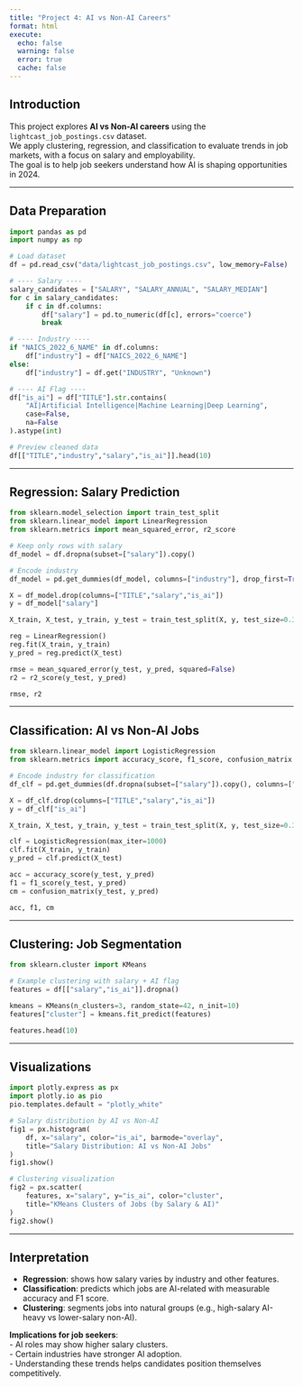 ```yaml
---
title: "Project 4: AI vs Non-AI Careers"
format: html
execute:
  echo: false
  warning: false
  error: true
  cache: false
---
```


## Introduction

This project explores **AI vs Non-AI careers** using the `lightcast_job_postings.csv` dataset.  
We apply clustering, regression, and classification to evaluate trends in job markets, with a focus on salary and employability.  
The goal is to help job seekers understand how AI is shaping opportunities in 2024.

---

## Data Preparation

```python
import pandas as pd
import numpy as np

# Load dataset
df = pd.read_csv("data/lightcast_job_postings.csv", low_memory=False)

# ---- Salary ----
salary_candidates = ["SALARY", "SALARY_ANNUAL", "SALARY_MEDIAN"]
for c in salary_candidates:
    if c in df.columns:
        df["salary"] = pd.to_numeric(df[c], errors="coerce")
        break

# ---- Industry ----
if "NAICS_2022_6_NAME" in df.columns:
    df["industry"] = df["NAICS_2022_6_NAME"]
else:
    df["industry"] = df.get("INDUSTRY", "Unknown")

# ---- AI Flag ----
df["is_ai"] = df["TITLE"].str.contains(
    "AI|Artificial Intelligence|Machine Learning|Deep Learning",
    case=False,
    na=False
).astype(int)

# Preview cleaned data
df[["TITLE","industry","salary","is_ai"]].head(10)
```

---

## Regression: Salary Prediction

```python
from sklearn.model_selection import train_test_split
from sklearn.linear_model import LinearRegression
from sklearn.metrics import mean_squared_error, r2_score

# Keep only rows with salary
df_model = df.dropna(subset=["salary"]).copy()

# Encode industry
df_model = pd.get_dummies(df_model, columns=["industry"], drop_first=True)

X = df_model.drop(columns=["TITLE","salary","is_ai"])
y = df_model["salary"]

X_train, X_test, y_train, y_test = train_test_split(X, y, test_size=0.3, random_state=42)

reg = LinearRegression()
reg.fit(X_train, y_train)
y_pred = reg.predict(X_test)

rmse = mean_squared_error(y_test, y_pred, squared=False)
r2 = r2_score(y_test, y_pred)

rmse, r2
```

---

## Classification: AI vs Non-AI Jobs

```python
from sklearn.linear_model import LogisticRegression
from sklearn.metrics import accuracy_score, f1_score, confusion_matrix

# Encode industry for classification
df_clf = pd.get_dummies(df.dropna(subset=["salary"]).copy(), columns=["industry"], drop_first=True)

X = df_clf.drop(columns=["TITLE","salary","is_ai"])
y = df_clf["is_ai"]

X_train, X_test, y_train, y_test = train_test_split(X, y, test_size=0.3, random_state=42)

clf = LogisticRegression(max_iter=1000)
clf.fit(X_train, y_train)
y_pred = clf.predict(X_test)

acc = accuracy_score(y_test, y_pred)
f1 = f1_score(y_test, y_pred)
cm = confusion_matrix(y_test, y_pred)

acc, f1, cm
```

---

## Clustering: Job Segmentation

```python
from sklearn.cluster import KMeans

# Example clustering with salary + AI flag
features = df[["salary","is_ai"]].dropna()

kmeans = KMeans(n_clusters=3, random_state=42, n_init=10)
features["cluster"] = kmeans.fit_predict(features)

features.head(10)
```

---

## Visualizations

```python
import plotly.express as px
import plotly.io as pio
pio.templates.default = "plotly_white"

# Salary distribution by AI vs Non-AI
fig1 = px.histogram(
    df, x="salary", color="is_ai", barmode="overlay",
    title="Salary Distribution: AI vs Non-AI Jobs"
)
fig1.show()
```

```python
# Clustering visualization
fig2 = px.scatter(
    features, x="salary", y="is_ai", color="cluster",
    title="KMeans Clusters of Jobs (by Salary & AI)"
)
fig2.show()
```

---

## Interpretation

- **Regression**: shows how salary varies by industry and other features.  
- **Classification**: predicts which jobs are AI-related with measurable accuracy and F1 score.  
- **Clustering**: segments jobs into natural groups (e.g., high-salary AI-heavy vs lower-salary non-AI).  

**Implications for job seekers**:  
- AI roles may show higher salary clusters.  
- Certain industries have stronger AI adoption.  
- Understanding these trends helps candidates position themselves competitively.

